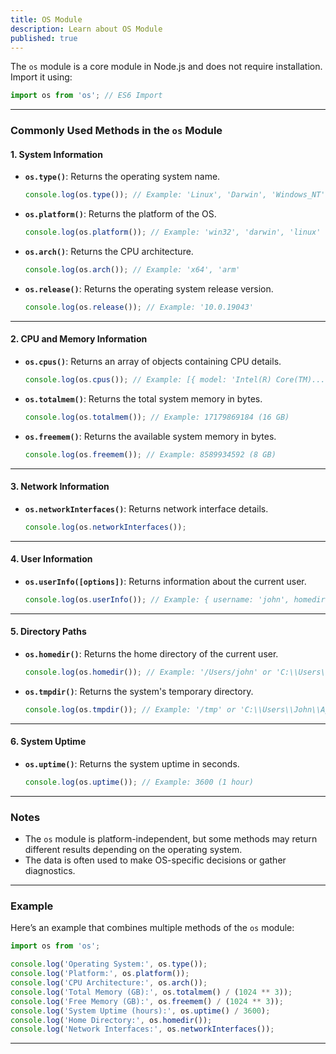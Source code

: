 ```yaml
---
title: OS Module
description: Learn about OS Module
published: true
---
```


The `os` module is a core module in Node.js and does not require installation. Import it using:

```javascript
import os from 'os'; // ES6 Import
```

---

### Commonly Used Methods in the `os` Module

#### 1. **System Information**

* **`os.type()`**: Returns the operating system name.

  ```javascript
  console.log(os.type()); // Example: 'Linux', 'Darwin', 'Windows_NT'
  ```

* **`os.platform()`**: Returns the platform of the OS.

  ```javascript
  console.log(os.platform()); // Example: 'win32', 'darwin', 'linux'
  ```

* **`os.arch()`**: Returns the CPU architecture.

  ```javascript
  console.log(os.arch()); // Example: 'x64', 'arm'
  ```

* **`os.release()`**: Returns the operating system release version.

  ```javascript
  console.log(os.release()); // Example: '10.0.19043'
  ```

---

#### 2. **CPU and Memory Information**

* **`os.cpus()`**: Returns an array of objects containing CPU details.

  ```javascript
  console.log(os.cpus()); // Example: [{ model: 'Intel(R) Core(TM)...', speed: 2800, ... }]
  ```

* **`os.totalmem()`**: Returns the total system memory in bytes.

  ```javascript
  console.log(os.totalmem()); // Example: 17179869184 (16 GB)
  ```

* **`os.freemem()`**: Returns the available system memory in bytes.

  ```javascript
  console.log(os.freemem()); // Example: 8589934592 (8 GB)
  ```

---

#### 3. **Network Information**

* **`os.networkInterfaces()`**: Returns network interface details.

  ```javascript
  console.log(os.networkInterfaces());
  ```

---

#### 4. **User Information**

* **`os.userInfo([options])`**: Returns information about the current user.

  ```javascript
  console.log(os.userInfo()); // Example: { username: 'john', homedir: '/home/john', ... }
  ```

---

#### 5. **Directory Paths**

* **`os.homedir()`**: Returns the home directory of the current user.

  ```javascript
  console.log(os.homedir()); // Example: '/Users/john' or 'C:\\Users\\John'
  ```

* **`os.tmpdir()`**: Returns the system's temporary directory.

  ```javascript
  console.log(os.tmpdir()); // Example: '/tmp' or 'C:\\Users\\John\\AppData\\Local\\Temp'
  ```

---

#### 6. **System Uptime**

* **`os.uptime()`**: Returns the system uptime in seconds.

  ```javascript
  console.log(os.uptime()); // Example: 3600 (1 hour)
  ```

---

### Notes

* The `os` module is platform-independent, but some methods may return different results depending on the operating system.
* The data is often used to make OS-specific decisions or gather diagnostics.

---

### Example

Here’s an example that combines multiple methods of the `os` module:

```javascript
import os from 'os';

console.log('Operating System:', os.type());
console.log('Platform:', os.platform());
console.log('CPU Architecture:', os.arch());
console.log('Total Memory (GB):', os.totalmem() / (1024 ** 3));
console.log('Free Memory (GB):', os.freemem() / (1024 ** 3));
console.log('System Uptime (hours):', os.uptime() / 3600);
console.log('Home Directory:', os.homedir());
console.log('Network Interfaces:', os.networkInterfaces());
```

---


